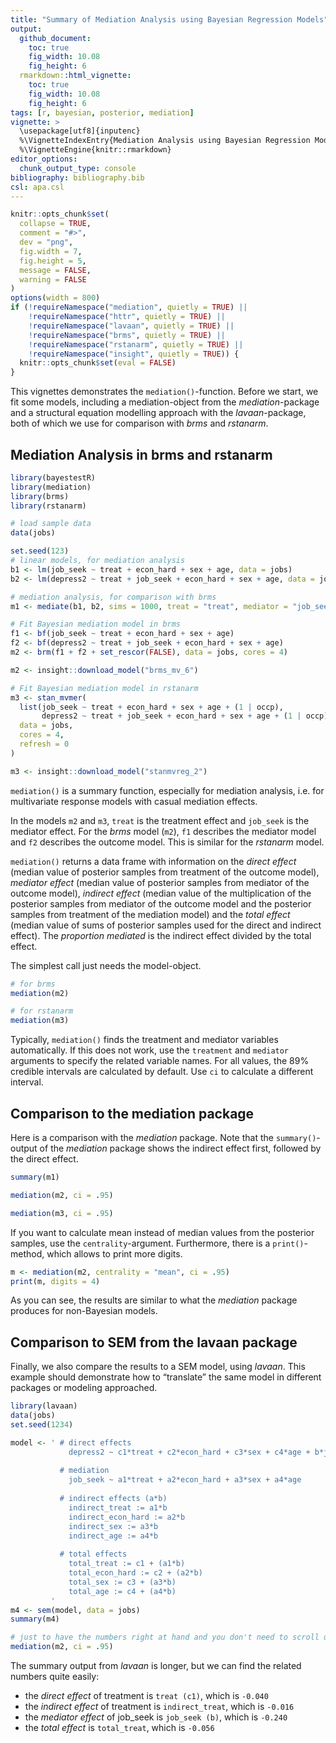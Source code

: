---
title: "Summary of Mediation Analysis using Bayesian Regression Models"
output: 
  github_document:
    toc: true
    fig_width: 10.08
    fig_height: 6
  rmarkdown::html_vignette:
    toc: true
    fig_width: 10.08
    fig_height: 6
tags: [r, bayesian, posterior, mediation]
vignette: >
  \usepackage[utf8]{inputenc}
  %\VignetteIndexEntry{Mediation Analysis using Bayesian Regression Models}
  %\VignetteEngine{knitr::rmarkdown}
editor_options: 
  chunk_output_type: console
bibliography: bibliography.bib
csl: apa.csl
---

```{r, SETTINGS-knitr, echo = FALSE, warning = FALSE, message = FALSE}
knitr::opts_chunk$set(
  collapse = TRUE, 
  comment = "#>", 
  dev = "png", 
  fig.width = 7, 
  fig.height = 5, 
  message = FALSE, 
  warning = FALSE
)
options(width = 800)
if (!requireNamespace("mediation", quietly = TRUE) ||
    !requireNamespace("httr", quietly = TRUE) ||
    !requireNamespace("lavaan", quietly = TRUE) ||
    !requireNamespace("brms", quietly = TRUE) ||
    !requireNamespace("rstanarm", quietly = TRUE) ||
    !requireNamespace("insight", quietly = TRUE)) {
  knitr::opts_chunk$set(eval = FALSE)
}
```

This vignettes demonstrates the `mediation()`-function. Before we start, we fit some models, including a mediation-object from the _mediation_-package and a structural equation modelling approach with the _lavaan_-package, both of which we use for comparison with _brms_ and _rstanarm_.

## Mediation Analysis in brms and rstanarm

```{r}
library(bayestestR)
library(mediation)
library(brms)
library(rstanarm)

# load sample data
data(jobs)

set.seed(123)
# linear models, for mediation analysis
b1 <- lm(job_seek ~ treat + econ_hard + sex + age, data = jobs)
b2 <- lm(depress2 ~ treat + job_seek + econ_hard + sex + age, data = jobs)

# mediation analysis, for comparison with brms
m1 <- mediate(b1, b2, sims = 1000, treat = "treat", mediator = "job_seek")
```
```{r eval=FALSE}
# Fit Bayesian mediation model in brms
f1 <- bf(job_seek ~ treat + econ_hard + sex + age)
f2 <- bf(depress2 ~ treat + job_seek + econ_hard + sex + age)
m2 <- brm(f1 + f2 + set_rescor(FALSE), data = jobs, cores = 4)

```
```{r echo=FALSE}
m2 <- insight::download_model("brms_mv_6")
```
```{r eval=FALSE}
# Fit Bayesian mediation model in rstanarm
m3 <- stan_mvmer(
  list(job_seek ~ treat + econ_hard + sex + age + (1 | occp),
       depress2 ~ treat + job_seek + econ_hard + sex + age + (1 | occp)),
  data = jobs,
  cores = 4,
  refresh = 0
)
```
```{r echo=FALSE}
m3 <- insight::download_model("stanmvreg_2")
```

`mediation()` is a summary function, especially for mediation analysis, i.e. for multivariate response models with casual mediation effects.

In the models `m2` and `m3`, `treat` is the treatment effect and `job_seek` is the mediator effect. For the *brms* model (`m2`), `f1` describes the mediator model and `f2` describes the outcome model. This is similar for the *rstanarm* model.

`mediation()` returns a data frame with information on the _direct effect_ (median value of posterior samples from treatment of the outcome model), _mediator effect_ (median value of posterior samples from mediator of the outcome model), _indirect effect_ (median value of the multiplication of the posterior samples from mediator of the outcome model and the posterior samples from treatment of the mediation model) and the _total effect_ (median value of sums of posterior samples used for the direct and indirect effect). The _proportion mediated_ is the indirect effect divided by the total effect. 

The simplest call just needs the model-object.

```{r, message=TRUE}
# for brms
mediation(m2)

# for rstanarm
mediation(m3)
```

Typically, `mediation()` finds the treatment and mediator variables automatically. If this does not work, use the `treatment` and `mediator` arguments to specify the related variable names. For all values, the 89% credible intervals are calculated by default. Use `ci` to calculate a different interval. 

## Comparison to the mediation package

Here is a comparison with the _mediation_ package. Note that the `summary()`-output of the _mediation_ package shows the indirect effect first, followed by the direct effect.

```{r}
summary(m1)

mediation(m2, ci = .95)

mediation(m3, ci = .95)
```

If you want to calculate mean instead of median values from the posterior samples, use the `centrality`-argument. Furthermore, there is a `print()`-method, which allows to print more digits.

```{r, message=TRUE}
m <- mediation(m2, centrality = "mean", ci = .95)
print(m, digits = 4)
```

As you can see, the results are similar to what the _mediation_ package produces for non-Bayesian models.

## Comparison to SEM from the lavaan package

Finally, we also compare the results to a SEM model, using *lavaan*. This example should demonstrate how to "translate" the same model in different packages or modeling approached.

```{r}
library(lavaan)
data(jobs)
set.seed(1234)

model <- ' # direct effects
             depress2 ~ c1*treat + c2*econ_hard + c3*sex + c4*age + b*job_seek
             
           # mediation
             job_seek ~ a1*treat + a2*econ_hard + a3*sex + a4*age
             
           # indirect effects (a*b)
             indirect_treat := a1*b
             indirect_econ_hard := a2*b
             indirect_sex := a3*b
             indirect_age := a4*b
             
           # total effects
             total_treat := c1 + (a1*b)
             total_econ_hard := c2 + (a2*b)
             total_sex := c3 + (a3*b)
             total_age := c4 + (a4*b)
         '
m4 <- sem(model, data = jobs)
summary(m4)

# just to have the numbers right at hand and you don't need to scroll up
mediation(m2, ci = .95)
```

The summary output from *lavaan* is longer, but we can find the related numbers quite easily:

- the _direct effect_ of treatment is `treat (c1)`, which is `-0.040`
- the _indirect effect_ of treatment is `indirect_treat`, which is `-0.016`
- the _mediator effect_ of job_seek is `job_seek (b)`, which is `-0.240`
- the _total effect_ is `total_treat`, which is `-0.056`

